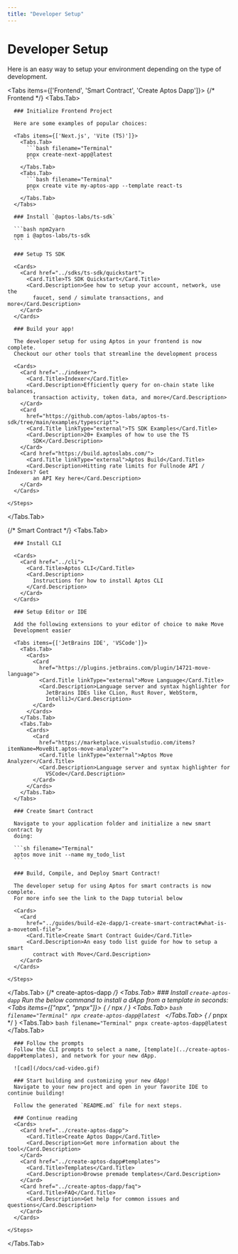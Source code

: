 ```yaml
---
title: "Developer Setup"
---
```



# Developer Setup

Here is an easy way to setup your environment depending on the type of development.

<Tabs items={['Frontend', 'Smart Contract', 'Create Aptos Dapp']}>
  {/* Frontend */}
  <Tabs.Tab>
    <Steps>

      ### Initialize Frontend Project

      Here are some examples of popular choices:

      <Tabs items={['Next.js', 'Vite (TS)']}>
        <Tabs.Tab>
          ```bash filename="Terminal"
          pnpx create-next-app@latest
          ```
        </Tabs.Tab>
        <Tabs.Tab>
          ```bash filename="Terminal"
          pnpx create vite my-aptos-app --template react-ts
          ```
        </Tabs.Tab>
      </Tabs>

      ### Install `@aptos-labs/ts-sdk`

      ```bash npm2yarn
      npm i @aptos-labs/ts-sdk
      ```

      ### Setup TS SDK

      <Cards>
        <Card href="../sdks/ts-sdk/quickstart">
          <Card.Title>TS SDK Quickstart</Card.Title>
          <Card.Description>See how to setup your account, network, use the
            faucet, send / simulate transactions, and more</Card.Description>
        </Card>
      </Cards>

      ### Build your app!

      The developer setup for using Aptos in your frontend is now complete.
      Checkout our other tools that streamline the development process

      <Cards>
        <Card href="../indexer">
          <Card.Title>Indexer</Card.Title>
          <Card.Description>Efficiently query for on-chain state like balances,
            transaction activity, token data, and more</Card.Description>
        </Card>
        <Card
          href="https://github.com/aptos-labs/aptos-ts-sdk/tree/main/examples/typescript">
          <Card.Title linkType="external">TS SDK Examples</Card.Title>
          <Card.Description>20+ Examples of how to use the TS
            SDK</Card.Description>
        </Card>
        <Card href="https://build.aptoslabs.com/">
          <Card.Title linkType="external">Aptos Build</Card.Title>
          <Card.Description>Hitting rate limits for Fullnode API / Indexers? Get
            an API Key here</Card.Description>
        </Card>
      </Cards>

    </Steps>
  </Tabs.Tab>

  {/* Smart Contract */}
  <Tabs.Tab>
    <Steps>

      ### Install CLI

      <Cards>
        <Card href="../cli">
          <Card.Title>Aptos CLI</Card.Title>
          <Card.Description>
            Instructions for how to install Aptos CLI
          </Card.Description>
        </Card>
      </Cards>

      ### Setup Editor or IDE

      Add the following extensions to your editor of choice to make Move
      Development easier

      <Tabs items={['JetBrains IDE', 'VSCode']}>
        <Tabs.Tab>
          <Cards>
            <Card
              href="https://plugins.jetbrains.com/plugin/14721-move-language">
              <Card.Title linkType="external">Move Language</Card.Title>
              <Card.Description>Language server and syntax highlighter for
                JetBrains IDEs like CLion, Rust Rover, WebStorm,
                IntelliJ</Card.Description>
            </Card>
          </Cards>
        </Tabs.Tab>
        <Tabs.Tab>
          <Cards>
            <Card
              href="https://marketplace.visualstudio.com/items?itemName=MoveBit.aptos-move-analyzer">
              <Card.Title linkType="external">Aptos Move Analyzer</Card.Title>
              <Card.Description>Language server and syntax highlighter for
                VSCode</Card.Description>
            </Card>
          </Cards>
        </Tabs.Tab>
      </Tabs>

      ### Create Smart Contract

      Navigate to your application folder and initialize a new smart contract by
      doing:

      ```sh filename="Terminal"
      aptos move init --name my_todo_list
      ```

      ### Build, Compile, and Deploy Smart Contract!

      The developer setup for using Aptos for smart contracts is now complete.
      For more info see the link to the Dapp tutorial below

      <Cards>
        <Card
          href="../guides/build-e2e-dapp/1-create-smart-contract#what-is-a-movetoml-file">
          <Card.Title>Create Smart Contract Guide</Card.Title>
          <Card.Description>An easy todo list guide for how to setup a smart
            contract with Move</Card.Description>
        </Card>
      </Cards>

    </Steps>
  </Tabs.Tab>
  {/* create-aptos-dapp */}
  <Tabs.Tab>
    <Steps>
      ### Install `create-aptos-dapp`
      Run the below command to install a dApp from a template in seconds:
      <Tabs items={["npx", "pnpx"]}>
        { /* npx */ }
        <Tabs.Tab>
          ```bash filename="Terminal"
          npx create-aptos-dapp@latest
          ```
        </Tabs.Tab>
        { /* pnpx */ }
        <Tabs.Tab>
          ```bash filename="Terminal"
          pnpx create-aptos-dapp@latest
          ```
        </Tabs.Tab>
      </Tabs>

      ### Follow the prompts
      Follow the CLI prompts to select a name, [template](../create-aptos-dapp#templates), and network for your new dApp.

      ![cad](/docs/cad-video.gif)

      ### Start building and customizing your new dApp!
      Navigate to your new project and open in your favorite IDE to continue building!

      Follow the generated `README.md` file for next steps.

      ### Continue reading
      <Cards>
        <Card href="../create-aptos-dapp">
          <Card.Title>Create Aptos Dapp</Card.Title>
          <Card.Description>Get more information about the tool</Card.Description>
        </Card>
        <Card href="../create-aptos-dapp#templates">
          <Card.Title>Templates</Card.Title>
          <Card.Description>Browse premade templates</Card.Description>
        </Card>
        <Card href="../create-aptos-dapp/faq">
          <Card.Title>FAQ</Card.Title>
          <Card.Description>Get help for common issues and questions</Card.Description>
        </Card>
      </Cards>

    </Steps>
  </Tabs.Tab>
</Tabs>
